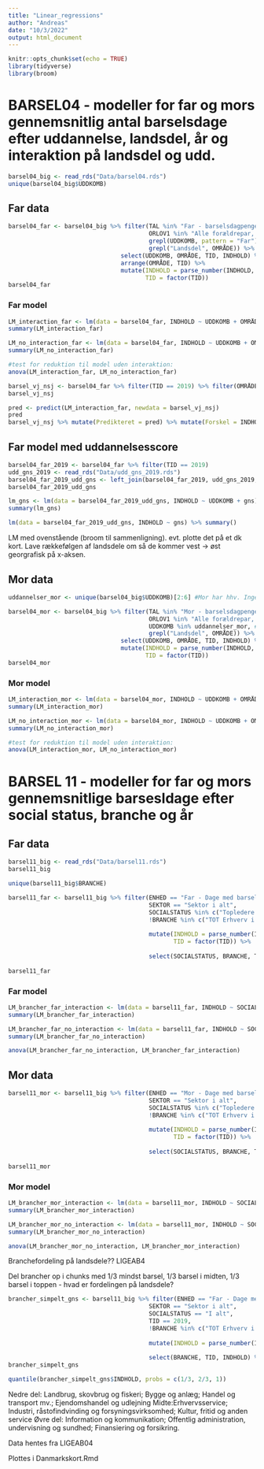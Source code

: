 ```yaml
---
title: "Linear_regressions"
author: "Andreas"
date: "10/3/2022"
output: html_document
---
```


```r
knitr::opts_chunk$set(echo = TRUE)
library(tidyverse)
library(broom)
```

# BARSEL04 - modeller for far og mors gennemsnitlig antal barselsdage efter uddannelse, landsdel, år og interaktion på landsdel og udd. 

```r
barsel04_big <- read_rds("Data/barsel04.rds")
unique(barsel04_big$UDDKOMB)
```


## Far data
```r
barsel04_far <- barsel04_big %>% filter(TAL %in% "Far - barselsdagpengedage i gennemsnit", 
                                        ORLOV1 %in% "Alle forældrepar, uanset deling af orlov",
                                        grepl(UDDKOMB, pattern = "Far"), #uddannelseskombinationer som kun indeholder far
                                        grepl("Landsdel", OMRÅDE)) %>% 
                                select(UDDKOMB, OMRÅDE, TID, INDHOLD) %>% 
                                arrange(OMRÅDE, TID) %>% 
                                mutate(INDHOLD = parse_number(INDHOLD, locale = locale(decimal_mark = ",")),
                                       TID = factor(TID))
barsel04_far
```

### Far model
```r
LM_interaction_far <- lm(data = barsel04_far, INDHOLD ~ UDDKOMB + OMRÅDE + TID + UDDKOMB*OMRÅDE) 
summary(LM_interaction_far)

LM_no_interaction_far <- lm(data = barsel04_far, INDHOLD ~ UDDKOMB + OMRÅDE + TID)
summary(LM_no_interaction_far)

#test for reduktion til model uden interaktion:
anova(LM_interaction_far, LM_no_interaction_far)
```

```r
barsel_vj_nsj <- barsel04_far %>% filter(TID == 2019) %>% filter(OMRÅDE %in% c("Landsdel Vestjylland", "Landsdel Nordsjælland"))
barsel_vj_nsj
```

```r
pred <- predict(LM_interaction_far, newdata = barsel_vj_nsj)
pred
barsel_vj_nsj %>% mutate(Predikteret = pred) %>% mutate(Forskel = INDHOLD - Predikteret) %>% arrange(Forskel)
```

## Far model med uddannelsesscore
```r
barsel04_far_2019 <- barsel04_far %>% filter(TID == 2019)
udd_gns_2019 <- read_rds("Data/udd_gns_2019.rds")
barsel04_far_2019_udd_gns <- left_join(barsel04_far_2019, udd_gns_2019, by = c("OMRÅDE" = "Landsdel")) 
barsel04_far_2019_udd_gns

lm_gns <- lm(data = barsel04_far_2019_udd_gns, INDHOLD ~ UDDKOMB + gns)
summary(lm_gns)
```





```r
lm(data = barsel04_far_2019_udd_gns, INDHOLD ~ gns) %>% summary()
```

LM med ovenstående (broom til sammenligning). evt. plotte det på et dk kort. Lave rækkefølgen af landsdele om så de kommer vest -> øst georgrafisk på x-aksen.

## Mor data
```r
uddannelser_mor <- unique(barsel04_big$UDDKOMB)[2:6] #Mor har hhv. Ingen ungdomsudd., ungdomsudd, KVU, MVU, LVU

barsel04_mor <- barsel04_big %>% filter(TAL %in% "Mor - barselsdagpengedage i gennemsnit", 
                                        ORLOV1 %in% "Alle forældrepar, uanset deling af orlov",
                                        UDDKOMB %in% uddannelser_mor, #uddannelseskombinationer som kun indeholder far
                                        grepl("Landsdel", OMRÅDE)) %>% 
                                select(UDDKOMB, OMRÅDE, TID, INDHOLD) %>% arrange(OMRÅDE, TID) %>% 
                                mutate(INDHOLD = parse_number(INDHOLD, locale = locale(decimal_mark = ",")),
                                       TID = factor(TID))
barsel04_mor
```


### Mor model

```r
LM_interaction_mor <- lm(data = barsel04_mor, INDHOLD ~ UDDKOMB + OMRÅDE + TID + UDDKOMB*OMRÅDE) 
summary(LM_interaction_mor)

LM_no_interaction_mor <- lm(data = barsel04_mor, INDHOLD ~ UDDKOMB + OMRÅDE + TID)
summary(LM_no_interaction_mor)

#test for reduktion til model uden interaktion:
anova(LM_interaction_mor, LM_no_interaction_mor)
```


# BARSEL 11 - modeller for far og mors gennemsnitlige barsesldage efter social status, branche og år

## Far data
```r
barsel11_big <- read_rds("Data/barsel11.rds")
barsel11_big
```

```r
unique(barsel11_big$BRANCHE)
```

```r
barsel11_far <- barsel11_big %>% filter(ENHED == "Far - Dage med barselsdagpenge efter fødsel (gennemsnit)",
                                        SEKTOR == "Sektor i alt",
                                        SOCIALSTATUS %in% c("Topledere eller lønmodtager på højeste niveau", "Lønmodtagere på mellemniveau", "Lønmodtager på grundniveau"),
                                        !BRANCHE %in% c("TOT Erhverv i alt", "11 Uoplyst aktivitet")) %>% 
  
                                        mutate(INDHOLD = parse_number(INDHOLD, locale = locale(decimal_mark = ",")),
                                               TID = factor(TID)) %>%
  
                                        select(SOCIALSTATUS, BRANCHE, TID, INDHOLD)
  
barsel11_far
```
### Far model

```r
LM_brancher_far_interaction <- lm(data = barsel11_far, INDHOLD ~ SOCIALSTATUS + BRANCHE + TID + SOCIALSTATUS*BRANCHE)
summary(LM_brancher_far_interaction)

LM_brancher_far_no_interaction <- lm(data = barsel11_far, INDHOLD ~ SOCIALSTATUS + BRANCHE + TID)
summary(LM_brancher_far_no_interaction)

anova(LM_brancher_far_no_interaction, LM_brancher_far_interaction)
```

## Mor data
```r
barsel11_mor <- barsel11_big %>% filter(ENHED == "Mor - Dage med barselsdagpenge efter fødsel (gennemsnit)",
                                        SEKTOR == "Sektor i alt",
                                        SOCIALSTATUS %in% c("Topledere eller lønmodtager på højeste niveau", "Lønmodtagere på mellemniveau", "Lønmodtager på grundniveau"),
                                        !BRANCHE %in% c("TOT Erhverv i alt", "11 Uoplyst aktivitet")) %>% 
  
                                        mutate(INDHOLD = parse_number(INDHOLD, locale = locale(decimal_mark = ",")),
                                               TID = factor(TID)) %>%
  
                                        select(SOCIALSTATUS, BRANCHE, TID, INDHOLD)
  
barsel11_mor
```
### Mor model

```r
LM_brancher_mor_interaction <- lm(data = barsel11_mor, INDHOLD ~ SOCIALSTATUS + BRANCHE + TID + SOCIALSTATUS*BRANCHE)
summary(LM_brancher_mor_interaction)

LM_brancher_mor_no_interaction <- lm(data = barsel11_mor, INDHOLD ~ SOCIALSTATUS + BRANCHE + TID)
summary(LM_brancher_mor_no_interaction)

anova(LM_brancher_mor_no_interaction, LM_brancher_mor_interaction)
```

Branchefordeling på landsdele??
LIGEAB4

Del brancher op i chunks med 1/3 mindst barsel, 1/3 barsel i midten, 1/3 barsel i toppen - hvad er fordelingen på landsdele? 

```r
brancher_simpelt_gns <- barsel11_big %>% filter(ENHED == "Far - Dage med barselsdagpenge efter fødsel (gennemsnit)",
                                        SEKTOR == "Sektor i alt",
                                        SOCIALSTATUS == "I alt",
                                        TID == 2019,
                                        !BRANCHE %in% c("TOT Erhverv i alt", "11 Uoplyst aktivitet")) %>% 
  
                                        mutate(INDHOLD = parse_number(INDHOLD, locale = locale(decimal_mark = ","))) %>%
  
                                        select(BRANCHE, TID, INDHOLD) %>% arrange(INDHOLD)
brancher_simpelt_gns
```

```r
quantile(brancher_simpelt_gns$INDHOLD, probs = c(1/3, 2/3, 1))
```

Nedre del: Landbrug, skovbrug og fiskeri; Bygge og anlæg; Handel og transport mv.; Ejendomshandel og udlejning
Midte:Erhvervsservice; Industri, råstofindvinding og forsyningsvirksomhed; Kultur, fritid og anden service
Øvre del: Information og kommunikation; Offentlig administration, undervisning og sundhed; Finansiering og forsikring.


Data hentes fra LIGEAB04

Plottes i Danmarkskort.Rmd


